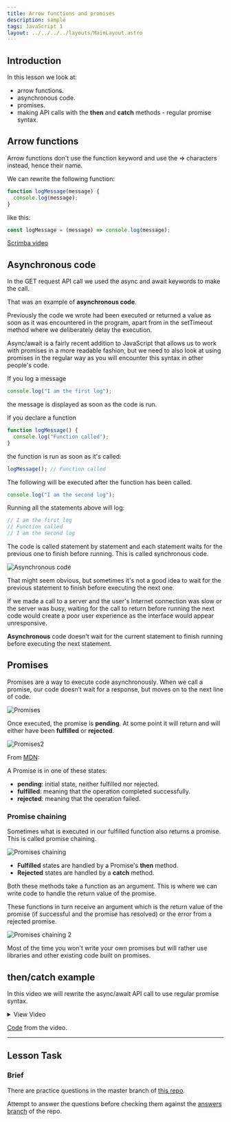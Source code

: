 ```yaml
---
title: Arrow functions and promises
description: sample
tags: JavaScript 1
layout: ../../../../layouts/MainLayout.astro
---
```


## Introduction

In this lesson we look at:

- arrow functions.
- asynchronous code.
- promises.
- making API calls with the **then** and **catch** methods - regular promise syntax.

## Arrow functions

Arrow functions don't use the function keyword and use the => characters instead, hence their name.

We can rewrite the following function:

```js
function logMessage(message) {
  console.log(message);
}
```

like this:

```js
const logMessage = (message) => console.log(message);
```

[Scrimba video](https://scrimba.com/c/cg29pns6)

## Asynchronous code

In the GET request API call we used the async and await keywords to make the call.

That was an example of **asynchronous code**.

Previously the code we wrote had been executed or returned a value as soon as it was encountered in the program, apart from in the setTimeout method where we deliberately delay the execution.

Async/await is a fairly recent addition to JavaScript that allows us to work with promises in a more readable fashion, but we need to also look at using promises in the regular way as you will encounter this syntax in other people's code.

If you log a message

```js
console.log("I am the first log");
```

the message is displayed as soon as the code is run.

If you declare a function

```js
function logMessage() {
  console.log("Function called");
}
```

the function is run as soon as it's called:

```js
logMessage(); // Function called
```

The following will be executed after the function has been called.

```js
console.log("I am the second log");
```

Running all the statements above will log:

```js
// I am the first log
// Function called
// I am the second log
```

The code is called statement by statement and each statement waits for the previous one to finish before running. This is called synchronous code.

![Asynchronous code](/images/js/3-3-asyncode.png)

That might seem obvious, but sometimes it's not a good idea to wait for the previous statement to finish before executing the next one.

If we made a call to a server and the user's Internet connection was slow or the server was busy, waiting for the call to return before running the next code would create a poor user experience as the interface would appear unresponsive.

**Asynchronous** code doesn't wait for the current statement to finish running before executing the next statement.

## Promises

Promises are a way to execute code asynchronously. When we call a promise, our code doesn’t wait for a response, but moves on to the next line of code.

![Promises](/images/js/3-3-promises.png)

Once executed, the promise is **pending**. At some point it will return and will either have been **fulfilled** or **rejected**.

![Promises2](/images/js/3-3-promises2.png)

From [MDN](https://developer.mozilla.org/en-US/docs/Web/JavaScript/Reference/Global_Objects/Promise):

A Promise is in one of these states:

- **pending**: initial state, neither fulfilled nor rejected.
- **fulfilled**: meaning that the operation completed successfully.
- **rejected**: meaning that the operation failed.

### Promise chaining

Sometimes what is executed in our fulfilled function also returns a promise. This is called promise chaining.

![Promises chaining](/images/js/3-3-promisechaining.png)

- **Fulfilled** states are handled by a Promise's **then** method.
- **Rejected** states are handled by a **catch** method.

Both these methods take a function as an argument. This is where we can write code to handle the return value of the promise.

These functions in turn receive an argument which is the return value of the promise (if successful and the promise has resolved) or the error from a rejected promise.

![Promises chaining 2](/images/js/3-3-promisechaining2.png)

Most of the time you won't write your own promises but will rather use libraries and other existing code built on promises.

## then/catch example

In this video we will rewrite the async/await API call to use regular promise syntax.

<details>
  <summary>View Video</summary>
<iframe src="https://player.vimeo.com/video/450776515?h=1adda6b1fd&amp;badge=0&amp;autopause=0&amp;player_id=0&amp;app_id=58479" width="2560" height="1080" frameborder="0" allow="autoplay; fullscreen; picture-in-picture" allowfullscreen title="GET request with regular promises"></iframe>
</details>

[Code](https://github.com/NoroffFEU/get-request-with-regular-promise-syntax) from the video.

---

## Lesson Task

### Brief

There are practice questions in the master branch of [this repo](https://github.com/NoroffFEU/lesson-task-js1-module3-lesson3).

Attempt to answer the questions before checking them against the [answers branch](https://github.com/NoroffFEU/lesson-task-js1-module3-lesson3/tree/answers) of the repo.
